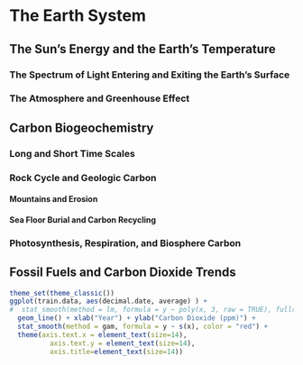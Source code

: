 # The Earth System

## The Sun's Energy and the Earth's Temperature

### The Spectrum of Light Entering and Exiting the Earth's Surface

### The Atmosphere and Greenhouse Effect

## Carbon Biogeochemistry

### Long and Short Time Scales

### Rock Cycle and Geologic Carbon

#### Mountains and Erosion

#### Sea Floor Burial and Carbon Recycling

### Photosynthesis, Respiration, and Biosphere Carbon

## Fossil Fuels and Carbon Dioxide Trends

```r
theme_set(theme_classic())
ggplot(train.data, aes(decimal.date, average) ) + 
#  stat_smooth(method = lm, formula = y ~ poly(x, 3, raw = TRUE), fullrange=T) +
  geom_line() + xlab("Year") + ylab("Carbon Dioxide (ppm)") +
  stat_smooth(method = gam, formula = y ~ s(x), color = "red") +
  theme(axis.text.x = element_text(size=14),
          axis.text.y = element_text(size=14), 
          axis.title=element_text(size=14))

```




